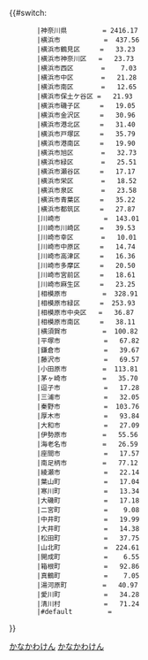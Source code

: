 {{#switch:{{自治體名稱翻譯/神奈川縣|{{{1}}}}}
        |神奈川県         = 2416.17
        |横浜市           =  437.56
        |横浜市鶴見区     =   33.23
        |横浜市神奈川区   =   23.73
        |横浜市西区       =    7.03
        |横浜市中区       =   21.28
        |横浜市南区       =   12.65
        |横浜市保土ケ谷区 =   21.93
        |横浜市磯子区     =   19.05
        |横浜市金沢区     =   30.96
        |横浜市港北区     =   31.40
        |横浜市戸塚区     =   35.79
        |横浜市港南区     =   19.90
        |横浜市旭区       =   32.73
        |横浜市緑区       =   25.51
        |横浜市瀬谷区     =   17.17
        |横浜市栄区       =   18.52
        |横浜市泉区       =   23.58
        |横浜市青葉区     =   35.22
        |横浜市都筑区     =   27.87
        |川崎市           =  143.01
        |川崎市川崎区     =   39.53
        |川崎市幸区       =   10.01
        |川崎市中原区     =   14.74
        |川崎市高津区     =   16.36
        |川崎市多摩区     =   20.50
        |川崎市宮前区     =   18.61
        |川崎市麻生区     =   23.25
        |相模原市         =  328.91
        |相模原市緑区     =  253.93
        |相模原市中央区   =   36.87
        |相模原市南区     =   38.11
        |横須賀市         =  100.82
        |平塚市           =   67.82
        |鎌倉市           =   39.67
        |藤沢市           =   69.57
        |小田原市         =  113.81
        |茅ヶ崎市         =   35.70
        |逗子市           =   17.28
        |三浦市           =   32.05
        |秦野市           =  103.76
        |厚木市           =   93.84
        |大和市           =   27.09
        |伊勢原市         =   55.56
        |海老名市         =   26.59
        |座間市           =   17.57
        |南足柄市         =   77.12
        |綾瀬市           =   22.14
        |葉山町           =   17.04
        |寒川町           =   13.34
        |大磯町           =   17.18
        |二宮町           =    9.08
        |中井町           =   19.99
        |大井町           =   14.38
        |松田町           =   37.75
        |山北町           =  224.61
        |開成町           =    6.55
        |箱根町           =   92.86
        |真鶴町           =    7.05
        |湯河原町         =   40.97
        |愛川町           =   34.28
        |清川村           =   71.24
        |#default         = {{error|錯誤}}
}}<noinclude>{{Documentation|Template:自治體面積/doc}}
[[Category:都道府縣自治體面積模板|かなかわけん]]
[[Category:神奈川縣模板|かなかわけん]]
</noinclude>